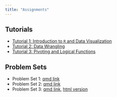 ```yaml
---
title: "Assignments"
---
```


## Tutorials

-   [Tutorial 1: Introduction to `R` and Data Visualization](https://dhidalgo.shinyapps.io/Tutorial-1/)
-   [Tutorial 2: Data Wrangling](https://dhidalgo.shinyapps.io/Tutorial-2/)
-   [Tutorial 3: Pivoting and Logical Functions](https://dhidalgo.shinyapps.io/03-pivoting_logical)

## Problem Sets

-   Problem Set 1: [qmd link](https://www.dropbox.com/scl/fi/d8ywmrj5jk3olgmji9pd6/pset1.qmd?rlkey=g609rnq5kckjiq0rohwb7w8eb&dl=1)
-   Problem Set 2: [qmd link](https://www.dropbox.com/scl/fi/bx2xw731n3b5g77y5h604/pset2.qmd?rlkey=j189jf2wsrzflybr6s446oil3&dl=1)
- Problem Set 3: [qmd link](https://www.dropbox.com/scl/fi/h5g4nucqgbt93on11vzt9/pset3.qmd?rlkey=6lbsbro12dcqlflzdt14dnl0o&dl=0), [html version](/psets/pset3.qmd)
